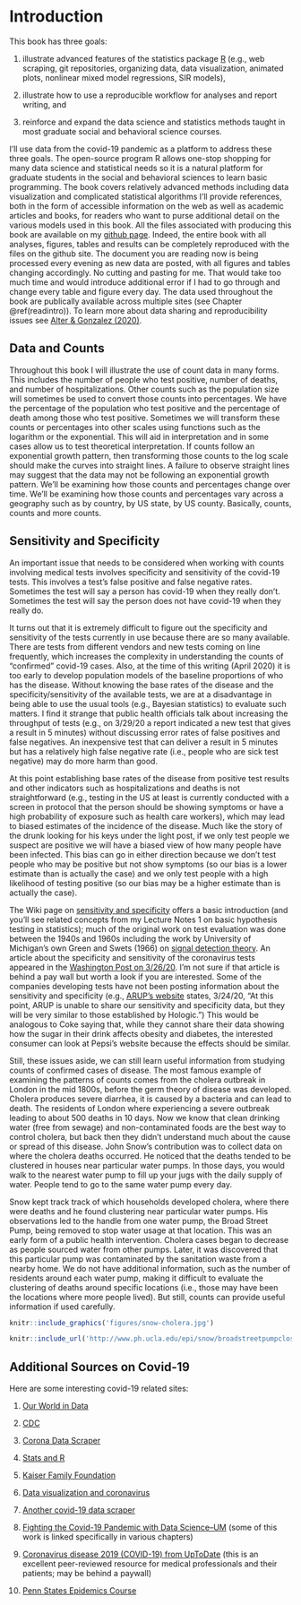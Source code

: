 \mainmatter

# Introduction {#intro}

This book has three goals: 

1. illustrate advanced features of the statistics package [R](https://www.r-project.org/) (e.g., web scraping, git repositories, organizing data, data visualization, animated plots, nonlinear mixed model regressions, SIR models), 

2. illustrate how to use a reproducible workflow for analyses and report writing, and 

3. reinforce and expand the data science and statistics methods taught in most graduate social and behavioral science courses. 

I'll use data from the covid-19 pandemic as a platform to address these three goals.  The open-source program R allows one-stop shopping for many data science and statistical needs so it is a natural platform for graduate students in the social and behavioral sciences to learn basic programming. The book covers relatively advanced methods including data visualization and complicated statistical algorithms  I'll provide references, both in the form of accessible information on the web as well as academic articles and books, for readers who want to purse additional detail on the various models used in this book. All the files associated with producing this book are available on my [github page](https://github.com/gonzoum/covid19-analyses).  Indeed, the entire book with all analyses, figures, tables and results can be completely reproduced with the files on the github site. The document you are reading now is being processed every evening as new data are posted, with all figures and tables changing accordingly.  No cutting and pasting for me. That would take too much time and would introduce additional error if I had to go through and change every table and figure every day. The data used throughout the book are publically available across multiple sites (see Chapter \@ref(readintro)). To learn more about data sharing and reproducibility issues see [Alter & Gonzalez (2020)](https://www.ncbi.nlm.nih.gov/pmc/articles/PMC5967383/).

## Data and Counts

Throughout this book I will illustrate the use of count data in many forms.  This includes the number of people who test positive, number of deaths, and number of hospitalizations.  Other counts such as the population size will sometimes be used to convert those counts into percentages.  We have the percentage of the population who test positive and the percentage of death among those who test positive.  Sometimes we will transform these counts or percentages into other scales using functions such as the logarithm or the exponential. This will aid in interpretation and in some cases allow us to test theoretical interpretation.  If counts follow an exponential growth pattern, then transforming those counts to the log scale should make the curves into straight lines.  A failure to observe straight lines may suggest that the data may not be following an exponential growth pattern.  We'll be examining how those counts and percentages change over time.  We'll be examining how those counts and percentages vary across a geography such as by country, by US state, by US county.  Basically, counts, counts and more counts.

## Sensitivity and Specificity

An important issue that needs to be considered when working with counts involving medical tests involves specificity and sensitivity of the covid-19 tests. This involves a test's false positive and false negative rates. Sometimes the test will say a person has covid-19 when they really don't. Sometimes the test will say the person does not have covid-19 when they really do. 

It turns out that it is extremely difficult to figure out the specificity and sensitivity of the tests currently in use because there are so many available. There are tests from different vendors and new tests coming on line  frequently, which increases the complexity in understanding the counts of "confirmed" covid-19 cases. Also, at the time of this writing (April 2020) it is too early to develop population models of the baseline proportions of who has the disease.  Without knowing the base rates of the disease and the specificity/sensitivity of the available tests, we are at a disadvantage in being able to use the usual tools (e.g., Bayesian statistics) to evaluate such matters.  I find it strange that public health officials  talk about increasing the throughput of tests (e.g., on 3/29/20 a report indicated a new test that gives a result in 5 minutes) without discussing error rates of false positives and false negatives.  An inexpensive test that can deliver a result in 5 minutes but has a relatively high false negative rate (i.e., people who are sick test negative) may do more harm than good. 

At this point establishing base rates of the disease from positive test results and other indicators such as hospitalizations and deaths is not straightforward (e.g., testing in the US at least is currently conducted with a screen in protocol that the person should be showing symptoms or have a high probability of exposure such as health care workers), which may lead to biased estimates of the incidence of the disease. Much like the story of the drunk looking for his keys under the light post, if we only test people we suspect are positive we will have a biased view of how many people have been infected.  This bias can go in either direction because we don't test people who may be positive but not show symptoms (so our bias is a lower estimate than is actually the case) and we only test people with a high likelihood of testing positive (so our bias may be a higher estimate than is actually the case).

The Wiki page on [sensitivity and specificity](https://en.wikipedia.org/wiki/Sensitivity_and_specificity) offers a basic introduction (and you'll see related concepts from my Lecture Notes 1 on basic hypothesis testing in statistics); much of the original work on test evaluation was done between the 1940s and 1960s including the work by University of Michigan's own Green and Swets (1966) on [signal detection theory](https://en.wikipedia.org/wiki/Detection_theory).   An article about the specificity and sensitivity of the coronavirus tests appeared in the [Washington Post on 3/26/20](https://www.washingtonpost.com/science/2020/03/26/negative-coronavirus-test-result-doesnt-always-mean-you-arent-infected/). I'm not sure if that article is behind a pay wall but worth a look if you are interested.  Some of the companies developing tests have not been posting information about the sensitivity and specificity (e.g., [ARUP's website](https://www.aruplab.com/infectious-disease/coronavirus) states, 3/24/20,  "At this point, ARUP is unable to share our sensitivity and specificity data, but they will be very similar to those established by Hologic.") This would be analogous to Coke saying that, while they cannot share their data showing how the sugar in their drink affects obesity and diabetes, the interested consumer can look at Pepsi's website because the effects should be similar.

Still, these issues aside, we can still learn useful information from studying counts of confirmed cases of disease.  The most famous example of examining the patterns of counts comes from the cholera outbreak in London in the mid 1800s, before the germ theory of disease was developed. Cholera produces severe diarrhea, it is caused by a bacteria and can lead to death.  The residents of London where experiencing a severe outbreak leading to about 500 deaths in 10 days.  Now we know that clean drinking water (free from sewage) and non-contaminated foods are the best way to control cholera, but back then they didn't understand much about the cause or spread of this disease. John Snow's contribution was to collect data on where the cholera deaths occurred.  He noticed that the deaths tended to be clustered in houses near particular water pumps. In those days, you would walk to the nearest water pump to fill up your jugs with the daily supply of water. People tend to go to the same water pump every day. 

Snow kept track track of which households developed cholera, where there were deaths and he found clustering near particular water pumps.  His observations led to the handle from one water pump, the Broad Street Pump, being removed to stop water usage at that location. This was an early form of a public health intervention. Cholera cases began to decrease as people sourced water from other pumps. Later, it was discovered that this particular pump was contaminated by the sanitation waste from a nearby home. We do not have additional information, such as the number of residents around each water pump, making it difficult to evaluate the clustering of deaths around specific locations (i.e.,  those may have been the locations where more people lived).  But still, counts can provide useful information if used carefully.

<!-- ![Snow's Cholera Map of London](figures/snow-cholera.jpg) -->

```r
knitr::include_graphics('figures/snow-cholera.jpg')
```

```r
knitr::include_url('http://www.ph.ucla.edu/epi/snow/broadstreetpumpcloseup.html', height="1000px")
```

## Additional Sources on Covid-19

Here are some interesting covid-19 related sites:

1. [Our World in Data](https://ourworldindata.org/coronavirus)

2. [CDC](https://www.cdc.gov/coronavirus/2019-nCoV/index.html)

3. [Corona Data Scraper](https://coronadatascraper.com/#home)

4. [Stats and R](https://www.statsandr.com/blog/top-r-resources-on-covid-19-coronavirus/#covid-19-data-analysis-with-tidyverse-and-ggplot2) 

5. [Kaiser Family Foundation](https://www.kff.org/coronavirus-covid-19/)

6. [Data visualization and coronavirus](https://www.fastcompany.com/90477393/a-complete-guide-to-coronavirus-charts-be-informed-not-terrified)

7. [Another covid-19 data scraper](https://github.com/covidatlas/coronadatascraper)

8. [Fighting the Covid-19 Pandemic with Data Science--UM](https://midas.umich.edu/data-science-and-covid-19/) (some of this work is linked specifically in various chapters)

9. [Coronavirus disease 2019 (COVID-19) from UpToDate](https://www.uptodate.com/contents/coronavirus-disease-2019-covid-19?search=coronavirus&source=search_result&selectedTitle=1~97&usage_type=default&display_rank=1) (this is an excellent peer-reviewed resource for medical professionals and their patients; may be behind a paywall)

10. [Penn States Epidemics Course](https://www.coursera.org/learn/epidemics)
